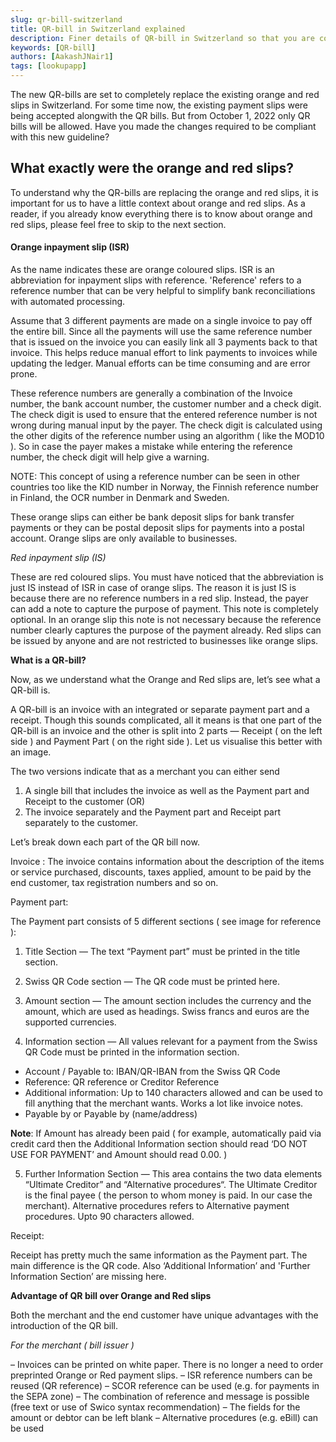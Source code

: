 ```yaml
---
slug: qr-bill-switzerland
title: QR-bill in Switzerland explained
description: Finer details of QR-bill in Switzerland so that you are compliant with the new rules.
keywords: [QR-bill]
authors: [AakashJNair1]
tags: [lookupapp]
---
```




The new QR-bills are set to completely replace the existing orange and red slips in Switzerland. For some time now, the existing payment slips were being accepted alongwith the QR bills. But from October 1, 2022 only QR bills will be allowed. Have you made the changes required to be compliant with this new guideline?


## What exactly were the orange and red slips?

To understand why the QR-bills are replacing the orange and red slips, it is important for us to have a little context about orange and red slips. As a reader, if you already know everything there is to know about orange and red slips, please feel free to skip to the next section.

#### Orange inpayment slip (ISR)

As the name indicates these are orange coloured slips. ISR is an abbreviation for inpayment slips with reference. 'Reference' refers to a reference number that can be very helpful to simplify bank reconciliations with automated processing. 

Assume that 3 different payments are made on a single invoice to pay off the entire bill. Since all the payments will use the same reference number that is issued on the invoice you can easily link all 3 payments back to that invoice. This helps reduce manual effort to link payments to invoices while updating the ledger. Manual efforts can be time consuming and are error prone.

These reference numbers are generally a combination of the Invoice number, the bank account number, the customer number and a check digit. The check digit is used to ensure that the entered reference number is not wrong during manual input by the payer. The check digit is calculated using the other digits of the reference number using an algorithm ( like the MOD10 ). So in case the payer makes a mistake while entering the reference number, the check digit will help give a warning.

NOTE: This concept of using a reference number can be seen in other countries too like the KID number in Norway, the Finnish reference number in Finland, the OCR number in Denmark and Sweden.

These orange slips can either be bank deposit slips for bank transfer payments or they can be postal deposit slips for payments into a postal account. Orange slips are only available to businesses.

*Red inpayment slip (IS)*

These are red coloured slips. You must have noticed that the abbreviation is just IS instead of ISR in case of orange slips. The reason it is just IS is because there are no reference numbers in a red slip. Instead, the payer can add a note to capture the purpose of payment. This note is completely optional. In an orange slip this note is not necessary because the reference number clearly captures the purpose of the payment already. Red slips can be issued by anyone and are not restricted to businesses like orange slips.

**What is a QR-bill?**

Now, as we understand what the Orange and Red slips are, let’s see what a QR-bill is.

A QR-bill is an invoice with an integrated or separate payment part and a receipt. Though this sounds complicated, all it means is that one part of the QR-bill is an invoice and the other is split into 2 parts — Receipt ( on the left side ) and Payment Part ( on the right side ). Let us visualise this better with an image.

The two versions indicate that as a merchant you can either send 
1. A single bill that includes the invoice as well as the Payment part and Receipt to the customer (OR)
2. The invoice separately and the Payment part and Receipt part separately to the customer.



Let’s break down each part of the QR bill now.

Invoice : The invoice contains information about the description of the items or service purchased, discounts, taxes applied, amount to be paid by the end customer, tax registration numbers and so on. 


Payment part:

The Payment part consists of 5 different sections ( see image for reference ):

1. Title Section — The text “Payment part” must be printed in the title section.

2. Swiss QR Code section — The QR code must be printed here.

3. Amount section — The amount section includes the currency and the amount, which are used as headings. Swiss francs and euros are the supported currencies.

4. Information section — All values relevant for a payment from the Swiss QR Code must be printed in the information section.


- Account / Payable to: IBAN/QR-IBAN from the Swiss QR Code
- Reference: QR reference or Creditor Reference
- Additional information: Up to 140 characters allowed and can be used to fill anything that the merchant wants. Works a lot like invoice notes.
- Payable by or Payable by (name/address)

**Note**: If Amount has already been paid ( for example, automatically paid via credit card then the Additional Information section should read ‘DO NOT USE FOR PAYMENT’ and Amount should read 0.00. )

5. Further Information Section — This area contains the two data elements “Ultimate Creditor” and “Alternative procedures“. The Ultimate Creditor is the final payee ( the person to whom money is paid. In our case the merchant). Alternative procedures refers to Alternative payment procedures. Upto 90 characters allowed.






Receipt:

Receipt has pretty much the same information as the Payment part. The main difference is the QR code. Also ‘Additional Information’ and 'Further Information Section’ are missing here.

**Advantage of QR bill over Orange and Red slips**

Both the merchant and the end customer have unique advantages with the introduction of the QR bill.

*For the merchant ( bill issuer )*

– Invoices can be printed on white paper. There is no longer a need to order preprinted Orange or Red payment slips.
– ISR reference numbers can be reused (QR reference) 
– SCOR reference can be used (e.g. for payments in the SEPA zone) 
– The combination of reference and message is possible (free text or use of Swico syntax recommendation) 
– The fields for the amount or debtor can be left blank – Alternative procedures (e.g. eBill) can be used


